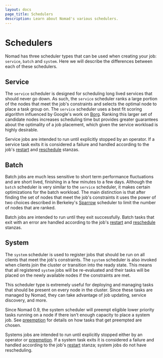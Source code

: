 ```yaml
---
layout: docs
page_title: Schedulers
description: Learn about Nomad's various schedulers.
---
```


# Schedulers

Nomad has three scheduler types that can be used when creating your job:
`service`, `batch` and `system`. Here we will describe the differences between
each of these schedulers.

## Service

The `service` scheduler is designed for scheduling long lived services that
should never go down. As such, the `service` scheduler ranks a large portion
of the nodes that meet the job's constraints and selects the optimal node to
place a task group on. The `service` scheduler uses a best fit scoring algorithm
influenced by Google's work on [Borg]. Ranking this larger set of candidate
nodes increases scheduling time but provides greater guarantees about the
optimality of a job placement, which given the service workload is highly
desirable.

Service jobs are intended to run until explicitly stopped by an operator. If a
service task exits it is considered a failure and handled according to the job's
[restart] and [reschedule] stanzas.

## Batch

Batch jobs are much less sensitive to short term performance fluctuations and
are short lived, finishing in a few minutes to a few days. Although the `batch`
scheduler is very similar to the `service` scheduler, it makes certain
optimizations for the batch workload. The main distinction is that after finding
the set of nodes that meet the job's constraints it uses the power of two
choices described in Berkeley's [Sparrow] scheduler to limit the number of nodes
that are ranked.

Batch jobs are intended to run until they exit successfully. Batch tasks that
exit with an error are handled according to the job's [restart] and [reschedule]
stanzas.

## System

The `system` scheduler is used to register jobs that should be run on all
clients that meet the job's constraints. The `system` scheduler is also invoked
when clients join the cluster or transition into the ready state. This means
that all registered `system` jobs will be re-evaluated and their tasks will be
placed on the newly available nodes if the constraints are met.

This scheduler type is extremely useful for deploying and managing tasks that
should be present on every node in the cluster. Since these tasks are
managed by Nomad, they can take advantage of job updating,
service discovery, and more.

Since Nomad 0.9, the system scheduler will preempt eligible lower priority
tasks running on a node if there isn't enough capacity to place a system job.
See [preemption] for details on how tasks that get preempted are chosen.

Systems jobs are intended to run until explicitly stopped either by an operator
or [preemption]. If a system task exits it is considered a failure and handled
according to the job's [restart] stanza; system jobs do not have rescheduling.

[borg]: https://research.google.com/pubs/pub43438.html
[sparrow]: https://cs.stanford.edu/~matei/papers/2013/sosp_sparrow.pdf
[preemption]: /docs/concepts/scheduling/preemption
[restart]: /docs/job-specification/restart
[reschedule]: /docs/job-specification/reschedule

